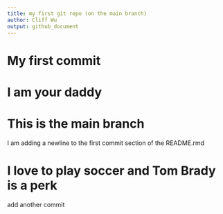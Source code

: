 ```yaml
---
title: my first git repo (on the main branch)
author: Cliff Wu
output: github_document
---
```


# My first commit

# I am your daddy

# This is the main branch 
I am adding a newline to the first commit section of the README.rmd

# I love to play soccer and Tom Brady is a perk

add another commit

